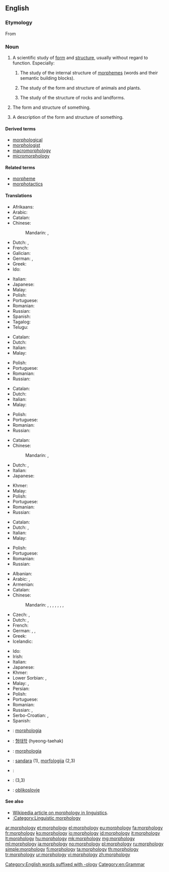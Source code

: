 ==English==

===Etymology===
From {{confix|morpho|logy|lang=en}}

===Noun===
{{wikipedia}}
{{en-noun|~|morphologies}}

# {{context|uncountable|lang=en}} A scientific study of [[form]] and [[structure]], usually without regard to function. Especially:
## {{context|linguistics|lang=en}} The study of the internal structure of [[morpheme]]s (words and their semantic building blocks).
## {{context|biology|lang=en}} The study of the form and structure of animals and plants.
## {{context|geology|lang=en}} The study of the structure of rocks and landforms.
# {{context|countable|lang=en}} The form and structure of something.
# {{context|countable|lang=en}} A description of the form and structure of something.

====Derived terms====
* [[morphological]]
* [[morphologist]]
* [[macromorphology]]
* [[micromorphology]]

====Related terms====
* [[morpheme]]
* [[morphotactics]]

====Translations====
{{trans-top|a scientific study of form and structure}}
* Afrikaans: {{t|af|morfologie}}
* Arabic: {{t|ar|مورفولوجيا|f|tr=murfulujya}}
* Catalan: {{t+|ca|morfologia|f}}
* Chinese:
*: Mandarin: {{t|cmn|形態學|sc=Hani}}, {{t+|cmn|形态学|tr=xíngtàixué|sc=Hani}}
* Dutch: {{t|nl|morfologie|f}}, {{t|nl|vormleer}}
* French: {{t+|fr|morphologie|f}}
* Galician: {{t+|gl|morfoloxía|f}}
* German: {{t+|de|Morphologie|f}}, {{t+|de|Formenlehre|f}}
* Greek: {{t+|el|μορφολογία|f|sc=Grek}}
* Ido: {{t+|io|morfologio}}
{{trans-mid}}
* Italian: {{t+|it|morfologia|f}}
* Japanese: {{t|ja|形態学|tr=けいたいがく, keitaigaku}}
* Malay: {{t|ms|morfologi}}
* Polish: {{t+|pl|morfologia|f}}
* Portuguese: {{t+|pt|morfologia|f}}
* Romanian: {{t+|ro|morfologie|f}}
* Russian: {{t+|ru|морфология|f|tr=morfológija}}
* Spanish: {{t+|es|morfología|f}}
* Tagalog: {{t|tl|putang ina}}
* Telugu: {{t|te|రూపనిర్మాణశాస్త్రము}}
{{trans-bottom}}

{{trans-top|the form and structure of something}}
* Catalan: {{t+|ca|morfologia|f}}
* Dutch: {{t+|nl|morfologie|f}}
* Italian: {{t+|it|morfologia|f}}
* Malay: {{t|ms|morfologi}}
{{trans-mid}}
* Polish: {{t+|pl|morfologia|f}}
* Portuguese: {{t+|pt|morfologia|f}}
* Romanian: {{t+|ro|morfologie|f}}
* Russian: {{t+|ru|морфология|f|tr=morfológija}}
{{trans-bottom}}

{{trans-top|a description of the form and structure of something}}
* Catalan: {{t+|ca|morfologia|f}}
* Dutch: {{t+|nl|morfologie|f}}
* Italian: {{t+|it|morfologia}}
* Malay: {{t|ms|morfologi}}
{{trans-mid}}
* Polish: {{t+|pl|morfologia|f}}
* Portuguese: {{t+|pt|morfologia|f}}
* Romanian: {{t+|ro|morfologie|f}}
* Russian: {{t+|ru|морфология|f|tr=morfológija}}
{{trans-bottom}}

{{trans-top|biological study of the form and structure}}
* Catalan: {{t+|ca|morfologia|f}}
* Chinese:
*: Mandarin: {{t|cmn|形態學|sc=Hani}}, {{t+|cmn|形态学|tr=xíngtàixué|sc=Hani}}
* Dutch: {{t|nl|morfologie|f}}, {{t|nl|vormleer}}
* Italian: {{t+|it|morfologia|f}}
* Japanese: {{t|ja|形態学|tr=けいたいがく, keitaigaku}}
{{trans-mid}}
* Khmer: {{t|km|សណ្ឋានវិទ្យា|sc=Khmr|tr=sɑntʰaan vityie}}
* Malay: {{t|ms|morfologi}}
* Polish: {{t+|pl|morfologia|f}}
* Portuguese: {{t+|pt|morfologia|f}}
* Romanian: {{t+|ro|morfologie|f}}
* Russian: {{t+|ru|морфология|f|tr=morfológija}}
{{trans-bottom}}

{{trans-top|geological study of the form and structure}}
* Catalan: {{t+|ca|morfologia|f}}
* Dutch: {{t|nl|morfologie|f}}, {{t|nl|vormleer}}
* Italian: {{t+|it|morfologia}}
* Malay: {{t|ms|morfologi}}
{{trans-mid}}
* Polish: {{t+|pl|morfologia|f}}
* Portuguese: {{t+|pt|morfologia|f}}
* Romanian: {{t+|ro|morfologie|f}}
* Russian: {{t+|ru|морфология|f|tr=morfológija}}
{{trans-bottom}}

{{trans-top|linguistic study of the form and structure}}
* Albanian: {{t|sq|morfologji|f}}
* Arabic: {{t+|ar|صرف|m|tr=Sarf}}, {{t|ar|مورفولوجيا|f|tr=murfulujya}}
* Armenian: {{t|hy|ձեւաբանություն}}
* Catalan: {{t+|ca|morfologia|f}}
* Chinese:
*: Mandarin: {{t|cmn|形態學|sc=Hani}}, {{t+|cmn|形态学|tr=xíngtàixué|sc=Hani}}, {{t+|cmn|構詞學|sc=Hani}}, {{t|cmn|构词学|tr=gòucíxué|sc=Hani}}, {{t|cmn|詞型變化|sc=Hani}}, {{t|cmn|词型变化|tr=cíxíngbiànhuà|sc=Hani}}, {{t|cmn|語形學|sc=Hani}}, {{t|cmn|语形学|tr=yǔxíngxué|sc=Hani}}
* Czech: {{t|cs|morfologie|f}}, {{t|cs|tvarosloví|n}}
* Dutch: {{t|nl|morfologie|f}}, {{t|nl|vormleer}}
* French: {{t+|fr|morphologie|f}}
* German: {{t+|de|Morphologie|f}}, {{t+|de|Wortbildung|f}}, {{t+|de|Formenlehre|f}}
* Greek: {{t+|el|μορφολογία|f|sc=Grek}}
* Icelandic: {{t|is|orðhlutafræði|f}}
{{trans-mid}}
* Ido: {{t+|io|morfologio}}
* Irish: {{t|ga|moirfeolaíocht|f}}
* Italian: {{t+|it|morfologia|f}}
* Japanese: {{t|ja|形態論|tr=けいたいろん, keitairon}}
* Khmer: {{t|km|រូបសព្ទ|sc=Khmr|tr=ruup sap}}
* Lower Sorbian: {{t|dsb|słowoskład|m}}, {{t|dsb|morfologija|f}}
* Malay: {{t|ms|nahu bentuk}}, {{t|ms|morfologi}}
* Persian: {{t+|fa|صرف}}
* Polish: {{t+|pl|morfologia|f}}
* Portuguese: {{t+|pt|morfologia|f}}
* Romanian: {{t+|ro|morfologie|f}}
* Russian: {{t+|ru|морфология|f|tr=morfológija}}, {{t+|ru|словообразование|n|tr=slovoobrazovánije}}
* Serbo-Croatian: {{t|sh|oblikoslovlje|n}}, {{t|sh|morfologija|f}}
* Spanish: {{t+|es|morfología|f}}
{{trans-bottom}}

{{checktrans-top}}
* {{ttbc|ia}}: [[morphologia]]
* {{ttbc|ko}}: [[형태학]] (hyeong-taehak)
* {{ttbc|la}}: [[morphologia]]
* {{ttbc|lt}}: [[sandara]] {{f}} (1), [[morfologija]] {{f}} (2,3)
{{trans-mid}}
* {{ttbc|fa}}: {{t|fa|واژهشناسی|tr=vazhe-shenasi}}
* {{ttbc|sd}}: {{t+|sd|صرفيات|tr=Sarfiaat|f}} (3,3)
* {{ttbc|sl}}: [[oblikoslovje]]
{{trans-bottom}}

====See also====
* [[w:morphology (linguistics)| Wikipedia article on morphology in linguistics]].
* [[:Category:Linguistic morphology]]

[[Category:English words suffixed with -ology]]
[[Category:en:Grammar]]

[[ar:morphology]]
[[et:morphology]]
[[el:morphology]]
[[eu:morphology]]
[[fa:morphology]]
[[fr:morphology]]
[[ko:morphology]]
[[io:morphology]]
[[id:morphology]]
[[it:morphology]]
[[lt:morphology]]
[[hu:morphology]]
[[mk:morphology]]
[[mg:morphology]]
[[ml:morphology]]
[[ja:morphology]]
[[no:morphology]]
[[pl:morphology]]
[[ru:morphology]]
[[simple:morphology]]
[[fi:morphology]]
[[ta:morphology]]
[[th:morphology]]
[[tr:morphology]]
[[ur:morphology]]
[[vi:morphology]]
[[zh:morphology]]